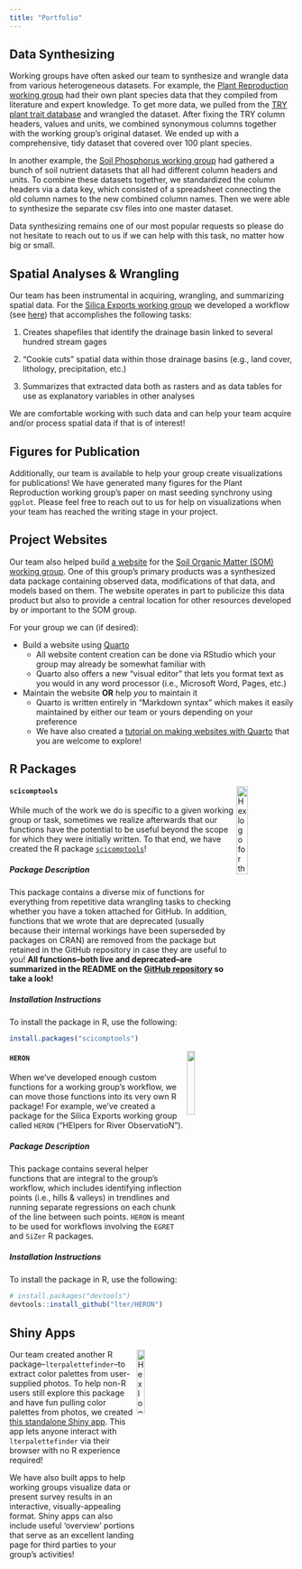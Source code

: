 ```yaml
---
title: "Portfolio"
---
```


## Data Synthesizing

Working groups have often asked our team to synthesize and wrangle data from various heterogeneous datasets. For example, the [Plant Reproduction working group](https://lternet.edu/working-groups/identifying-environmental-drivers-of-plant-reproduction-across-lter-sites/) had their own plant species data that they compiled from literature and expert knowledge. To get more data, we pulled from the [TRY plant trait database](https://www.try-db.org/TryWeb/Home.php) and wrangled the dataset. After fixing the TRY column headers, values and units, we combined synonymous columns together with the working group's original dataset. We ended up with a comprehensive, tidy dataset that covered over 100 plant species. 

In another example, the [Soil Phosphorus working group](https://lternet.edu/working-groups/soil-p-control-of-c-and-n/) had gathered a bunch of soil nutrient datasets that all had different column headers and units. To combine these datasets together, we standardized the column headers via a data key, which consisted of a spreadsheet connecting the old column names to the new combined column names. Then we were able to synthesize the separate csv files into one master dataset. 

Data synthesizing remains one of our most popular requests so please do not hesitate to reach out to us if we can help with this task, no matter how big or small. 

## Spatial Analyses & Wrangling

Our team has been instrumental in acquiring, wrangling, and summarizing spatial data. For the [Silica Exports working group](https://lternet.edu/working-groups/from-poles-to-tropics-a-multi-biome-synthesis-investigating-the-controls-on-river-si-exports/) we developed a workflow (see [here](https://github.com/lter/lterwg-si-export)) that accomplishes the following tasks:

1. Creates shapefiles that identify the drainage basin linked to several hundred stream gages

2. "Cookie cuts" spatial data within those drainage basins (e.g., land cover, lithology, precipitation, etc.)

3. Summarizes that extracted data both as rasters and as data tables for use as explanatory variables in other analyses

We are comfortable working with such data and can help your team acquire and/or process spatial data if that is of interest!

## Figures for Publication

Additionally, our team is available to help your group create visualizations for publications! We have generated many figures for the Plant Reproduction working group's paper on mast seeding synchrony using `ggplot`. Please feel free to reach out to us for help on visualizations when your team has reached the writing stage in your project.  

## Project Websites

Our team also helped build [a website](https://lter.github.io/som-website/index.html) for the [Soil Organic Matter (SOM) working group](https://lternet.edu/working-groups/advancing-soil-organic-matter-research/). One of this group's primary products was a synthesized data package containing observed data, modifications of that data, and models based on them. The website operates in part to publicize this data product but also to provide a central location for other resources developed by or important to the SOM group. 

For your group we can (if desired):

- Build a website using [Quarto](https://quarto.org/)
    - All website content creation can be done via RStudio which your group may already be somewhat familiar with
    - Quarto also offers a new "visual editor" that lets you format text as you would in any word processor (i.e., Microsoft Word, Pages, etc.)
- Maintain the website **OR** help *you* to maintain it
    - Quarto is written entirely in "Markdown syntax" which makes it easily maintained by either our team or yours depending on your preference
    - We have also created a [tutorial on making websites with Quarto](https://lter.github.io/scicomp/tutorials.html#building-a-website-with-quarto) that you are welcome to explore!

## R Packages

<img src="images/logos/hex_scicomptools.png" alt="Hex logo for the 'scicomptools' R package" align="right" width="20%" />

#### `scicomptools`

While much of the work we do is specific to a given working group or task, sometimes we realize afterwards that our functions have the potential to be useful beyond the scope for which they were initially written. To that end, we have created the R package [`scicomptools`](https://github.com/NCEAS/scicomptools#readme)!

##### Package Description

This package contains a diverse mix of functions for everything from repetitive data wrangling tasks to checking whether you have a token attached for GitHub. In addition, functions that we wrote that are deprecated (usually because their internal workings have been superseded by packages on CRAN) are removed from the package but retained in the GitHub repository in case they are useful to you! **All functions--both live and deprecated--are summarized in the README on the [GitHub repository](https://github.com/NCEAS/scicomptools) so take a look!**

##### Installation Instructions

To install the package in R, use the following:

```r
install.packages("scicomptools")
```

<img src="images/logos/hex_heron.png" align="right" width="17%" />

#### `HERON`

When we've developed enough custom functions for a working group's workflow, we can move those functions into its very own R package! For example, we've created a package for the Silica Exports working group called `HERON` ("HElpers for River ObservatioN"). 

##### Package Description

This package contains several helper functions that are integral to the group's workflow, which includes identifying inflection points (i.e., hills & valleys) in trendlines and running separate regressions on each chunk of the line between such points. `HERON` is meant to be used for workflows involving the `EGRET` and `SiZer` R packages.

##### Installation Instructions

To install the package in R, use the following:

```r
# install.packages("devtools")
devtools::install_github("lter/HERON")
```

## Shiny Apps

<img src="images/logos/hex_lterpalettefinder.png" alt="Hex logo for the 'lterpalettefinder' R package" align="right" width="17%" />

Our team created another R package--`lterpalettefinder`--to extract color palettes from user-supplied photos. To help non-R users still explore this package and have fun pulling color palettes from photos, we created [this standalone Shiny app](https://cosima.nceas.ucsb.edu/lterpalettefinder-shiny/). This app lets anyone interact with `lterpalettefinder` via their browser with no R experience required!

We have also built apps to help working groups visualize data or present survey results in an interactive, visually-appealing format. Shiny apps can also include useful 'overview' portions that serve as an excellent landing page for third parties to your group's activities!


